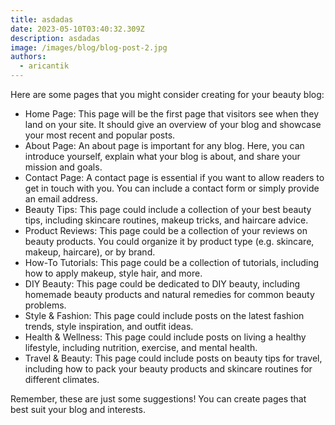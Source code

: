 ```yaml
---
title: asdadas
date: 2023-05-10T03:40:32.309Z
description: asdadas
image: /images/blog/blog-post-2.jpg
authors:
  - aricantik
---
```

Here are some pages that you might consider creating for your beauty blog:

- Home Page: This page will be the first page that visitors see when they land on your site. It should give an overview of your blog and showcase your most recent and popular posts.
- About Page: An about page is important for any blog. Here, you can introduce yourself, explain what your blog is about, and share your mission and goals.
- Contact Page: A contact page is essential if you want to allow readers to get in touch with you. You can include a contact form or simply provide an email address.
- Beauty Tips: This page could include a collection of your best beauty tips, including skincare routines, makeup tricks, and haircare advice.
- Product Reviews: This page could be a collection of your reviews on beauty products. You could organize it by product type (e.g. skincare, makeup, haircare), or by brand.
- How-To Tutorials: This page could be a collection of tutorials, including how to apply makeup, style hair, and more.
- DIY Beauty: This page could be dedicated to DIY beauty, including homemade beauty products and natural remedies for common beauty problems.
- Style &amp; Fashion: This page could include posts on the latest fashion trends, style inspiration, and outfit ideas.
- Health &amp; Wellness: This page could include posts on living a healthy lifestyle, including nutrition, exercise, and mental health.
- Travel &amp; Beauty: This page could include posts on beauty tips for travel, including how to pack your beauty products and skincare routines for different climates.

Remember, these are just some suggestions! You can create pages that best suit your blog and interests.